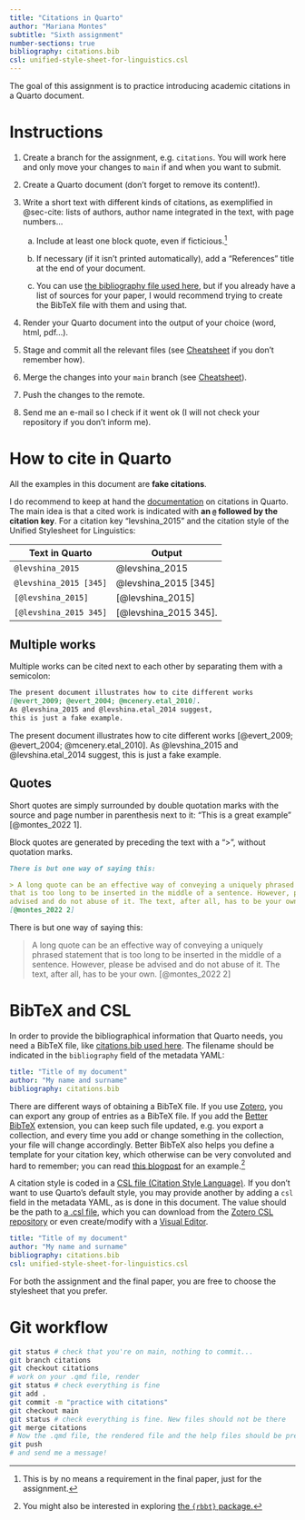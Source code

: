 ```yaml
---
title: "Citations in Quarto"
author: "Mariana Montes"
subtitle: "Sixth assignment"
number-sections: true
bibliography: citations.bib
csl: unified-style-sheet-for-linguistics.csl
---
```


The goal of this assignment is to practice introducing academic citations in a Quarto document.

# Instructions

1. Create a branch for the assignment, e.g. `citations`. You will work here and only move your changes to `main` if and when you want to submit.

1. Create a Quarto document (don't forget to remove its content!).

1. Write a short text with different kinds of citations, as exemplified in @sec-cite: lists of authors, author name integrated in the text, with page numbers...

    a. Include at least one block quote, even if ficticious.^[This is by no means a requirement in the final paper, just for the assignment.]
    
    b. If necessary (if it isn't printed automatically), add a "References" title at the end of your document.
    
    c. You can use [the bibliography file used here](https://raw.githubusercontent.com/mclm2022/mclm2022.github.io/main/quarto/citations.bib), but if you already have a list of sources for your paper, I would recommend trying to create the BibTeX file with them and using that.

1. Render your Quarto document into the output of your choice (word, html, pdf...).

1. Stage and commit all the relevant files (see [Cheatsheet](../git/cheatsheet.qmd#daily-workflow) if you don't remember how).

1. Merge the changes into your `main` branch (see [Cheatsheet](../git/cheatsheet.qmd#work-with-branches)).

1. Push the changes to the remote.

1. Send me an e-mail so I check if it went ok (I will not check your repository if you don't inform me).

# How to cite in Quarto {#sec-cite}

::: callout-warning
All the examples in this document are **fake citations**.
:::

I do recommend to keep at hand the [documentation](https://quarto.org/docs/authoring/footnotes-and-citations.html#citations) on citations in Quarto. The main idea is that a cited work is indicated with **an `@` followed by the citation key**. For a citation key "levshina_2015" and the citation style of the Unified Stylesheet for Linguistics:

Text in Quarto | Output
----- | -----
`@levshina_2015` | @levshina_2015
`@levshina_2015 [345]` | @levshina_2015 [345]
`[@levshina_2015]` | [@levshina_2015]
`[@levshina_2015 345]` | [@levshina_2015 345].

## Multiple works

Multiple works can be cited next to each other by separating them with a semicolon:

```md
The present document illustrates how to cite different works
[@evert_2009; @evert_2004; @mcenery.etal_2010].
As @levshina_2015 and @levshina.etal_2014 suggest,
this is just a fake example.
```

The present document illustrates how to cite different works [@evert_2009; @evert_2004; @mcenery.etal_2010]. As @levshina_2015 and @levshina.etal_2014 suggest, this is just a fake example.

## Quotes

Short quotes are simply surrounded by double quotation marks with the source and page number in parenthesis next to it: "This is a great example" [@montes_2022 1].

Block quotes are generated by preceding the text with a ">", without quotation marks.

```md
There is but one way of saying this:

> A long quote can be an effective way of conveying a uniquely phrased statement
that is too long to be inserted in the middle of a sentence. However, please be
advised and do not abuse of it. The text, after all, has to be your own.
[@montes_2022 2]
```

There is but one way of saying this:

> A long quote can be an effective way of conveying a uniquely phrased statement that is too long to be inserted in the middle of a sentence. However, please be advised and do not abuse of it. The text, after all, has to be your own. [@montes_2022 2]

# BibTeX and CSL

In order to provide the bibliographical information that Quarto needs, you need a BibTeX file, like [citations.bib used here](https://raw.githubusercontent.com/mclm2022/mclm2022.github.io/main/quarto/citations.bib). The filename should be indicated in the `bibliography` field of the metadata YAML:

```yml
title: "Title of my document"
author: "My name and surname"
bibliography: citations.bib
```

There are different ways of obtaining a BibTeX file. If you use [Zotero](https://www.zotero.org/), you can export any group of entries as a BibTeX file. If you add the [Better BibTeX](https://retorque.re/zotero-better-bibtex/) extension, you can keep such file updated, e.g. you export a collection, and every time you add or change something in the collection, your file will change accordingly. Better BibTeX also helps you define a template for your citation key, which otherwise can be very convoluted and hard to remember; you can read [this blogpost](https://marianamontes.netlify.app/post/obsidian-and-zotero/) for an example.^[You might also be interested in exploring [the `{rbbt}` package.](https://github.com/paleolimbot/rbbt)]

A citation style is coded in a [CSL file (Citation Style Language)](https://docs.citationstyles.org/en/stable/primer.html#what-is-csl). If you don't want to use Quarto's default style, you may provide another by adding a `csl` field in the metadata YAML, as is done in this document. The value should be the path to [a .csl file](https://raw.githubusercontent.com/mclm2022/mclm2022.github.io/main/quarto/unified-style-sheet-for-linguistics.csl), which you can download from the [Zotero CSL repository](https://www.zotero.org/styles) or even create/modify with a [Visual Editor](https://editor.citationstyles.org/visualEditor/).

```yml
title: "Title of my document"
author: "My name and surname"
bibliography: citations.bib
csl: unified-style-sheet-for-linguistics.csl
```

For both the assignment and the final paper, you are free to choose the stylesheet that you prefer.

# Git workflow {#sec-git}

```bash
git status # check that you're on main, nothing to commit...
git branch citations
git checkout citations
# work on your .qmd file, render
git status # check everything is fine
git add .
git commit -m "practice with citations"
git checkout main
git status # check everything is fine. New files should not be there
git merge citations
# Now the .qmd file, the rendered file and the help files should be present
git push
# and send me a message!
```
